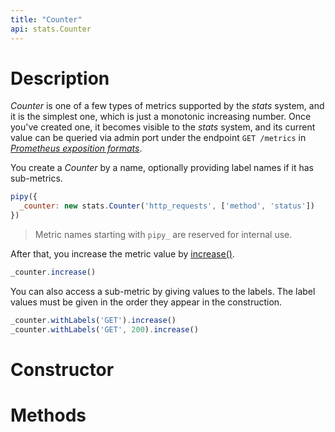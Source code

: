 ```yaml
---
title: "Counter"
api: stats.Counter
---
```


# Description

_Counter_ is one of a few types of metrics supported by the _stats_ system, and it is the simplest one, which is just a monotonic increasing number. Once you've created one, it becomes visible to the _stats_ system, and its current value can be queried via admin port under the endpoint `GET /metrics` in [_Prometheus exposition formats_](https://prometheus.io/docs/instrumenting/exposition_formats/).

You create a _Counter_ by a name, optionally providing label names if it has sub-metrics.

``` js
pipy({
  _counter: new stats.Counter('http_requests', ['method', 'status'])
})
```

> Metric names starting with `pipy_` are reserved for internal use.

After that, you increase the metric value by [increase()](/reference/api/stats/Counter/increase).

``` js
_counter.increase()
```

You can also access a sub-metric by giving values to the labels. The label values must be given in the order they appear in the construction.

``` js
_counter.withLabels('GET').increase()
_counter.withLabels('GET', 200).increase()
```

# Constructor

<Constructor/>

# Methods

<Methods/>
